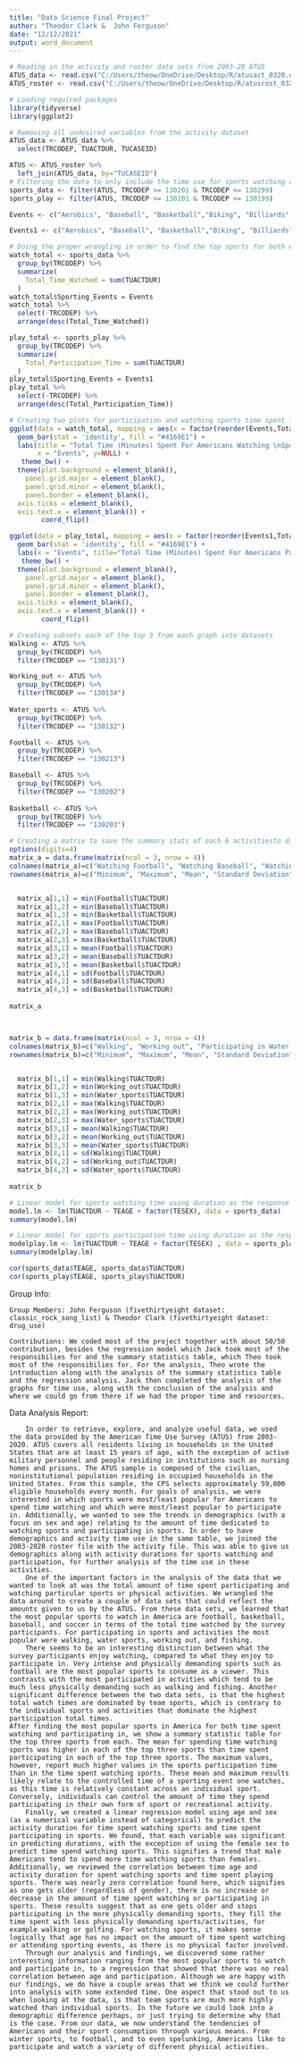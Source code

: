 ---
title: "Data Science Final Project"
author: "Theodor Clark &  John Ferguson"
date: "12/12/2021"
output: word_document
---

```{r}
# Reading in the activity and roster data sets from 2003-20 ATUS 
ATUS_data <- read.csv("C:/Users/theow/OneDrive/Desktop/R/atusact_0320.dat")
ATUS_roster <- read.csv("C:/Users/theow/OneDrive/Desktop/R/atusrost_0320.dat")
```

```{r}
# Loading required packages
library(tidyverse)
library(ggplot2)

# Removing all undesired variables from the activity dataset
ATUS_data <- ATUS_data %>%
  select(TRCODEP, TUACTDUR, TUCASEID)

ATUS <- ATUS_roster %>%
  left_join(ATUS_data, by="TUCASEID")
# Filtering the data to only include the time use for sports watching and participating
sports_data <- filter(ATUS, TRCODEP >= 130201 & TRCODEP <= 130299)
sports_play <- filter(ATUS, TRCODEP >= 130101 & TRCODEP <= 130199)
```

```{r}
Events <- c("Aerobics", "Baseball", "Basketball","Biking", "Billiards", "Boating", "Bowling", "Dancing" ,"Equestrian", "Fencing", "Fishing", "Football" ,"Golfing", "Gymnastics", "Hockey", "Martial Arts", "Racquet Sports", "Rodeo" ,"Rollerblading", "Rugby","Running", "Snow Sports", "Soccer", "Softball"," Vehicular Activity","Volleyball","Water Sports","Weight Lifting","Working Out","Wrestling","Other")

Events1 <- c("Aerobics", "Baseball", "Basketball","Biking", "Billiards", "Boating", "Bowling", "Climbing", "Dancing" ,"Equestrian Sports", "Fencing", "Fishing", "Football" ,"Golfing", "Doing Gymnastics","Hiking", "Hockey", "Hunting", "Participation in Martial Arts", "Raquet Sports" ,"Rodeo Competitions" ,"Rollerblading", "Rugby","Running", "Snow Sports", "Soccer", "Playing Softball" ,"Cardiovascular Equipment", "Vehicle Racing","Volleyball","Walking", "Water Sports","Weight Lifting","Working Out","Wrestling","Doing Yoga", "Other")

# Doing the proper wrangling in order to find the top sports for both watching and participation
watch_total <- sports_data %>%
  group_by(TRCODEP) %>%
  summarize(
    Total_Time_Watched = sum(TUACTDUR)
  ) 
watch_total$Sporting_Events = Events
watch_total %>%
  select(-TRCODEP) %>%
  arrange(desc(Total_Time_Watched))

play_total <- sports_play %>%
  group_by(TRCODEP) %>%
  summarize(
    Total_Participation_Time = sum(TUACTDUR)
  ) 
play_total$Sporting_Events = Events1
play_total %>%
  select(-TRCODEP) %>%
  arrange(desc(Total_Participation_Time))
```


```{r}
# Creating two plots for participation and watching sports time spent for each
ggplot(data = watch_total, mapping = aes(x = factor(reorder(Events,Total_Time_Watched)), y = Total_Time_Watched)) +
  geom_bar(stat = 'identity', fill = "#4169E1") +
  labs(title = "Total Time (Minutes) Spent For Americans Watching \nSports/Recreational Events",
       x = "Events", y=NULL) + 
   theme_bw() +
  theme(plot.background = element_blank(),
    panel.grid.major = element_blank(),
    panel.grid.minor = element_blank(),
    panel.border = element_blank(),
  axis.ticks = element_blank(),
  axis.text.x = element_blank()) +
        coord_flip() 

ggplot(data = play_total, mapping = aes(x = factor(reorder(Events1,Total_Participation_Time)), y = Total_Participation_Time)) +
  geom_bar(stat = 'identity', fill = "#4169E1") +
  labs(x = "Events", title="Total Time (Minutes) Spent For Americans Participating in Sports, \nExercise, and Recreation", y=NULL) + 
   theme_bw() +
  theme(plot.background = element_blank(),
    panel.grid.major = element_blank(),
    panel.grid.minor = element_blank(),
    panel.border = element_blank(),
  axis.ticks = element_blank(),
  axis.text.x = element_blank()) +
        coord_flip()   
```


```{r}
# Creating subsets each of the top 3 from each graph into datasets
Walking <- ATUS %>%
  group_by(TRCODEP) %>%
  filter(TRCODEP == "130131")

Working_out <- ATUS %>%
  group_by(TRCODEP) %>%
  filter(TRCODEP == "130134")
  
Water_sports <- ATUS %>%
  group_by(TRCODEP) %>%
  filter(TRCODEP == "130132")

Football <- ATUS %>%
  group_by(TRCODEP) %>%
  filter(TRCODEP == "130213")

Baseball <- ATUS %>%
  group_by(TRCODEP) %>%
  filter(TRCODEP == "130202")
  
Basketball <- ATUS %>%
  group_by(TRCODEP) %>%
  filter(TRCODEP == "130203")

# Creating a matrix to save the summary stats of each 6 activitiesto display
options(digits=4)
matrix_a = data.frame(matrix(ncol = 3, nrow = 4))
colnames(matrix_a)=c("Watching Football", "Watching Baseball", "Watching Basketball")
rownames(matrix_a)=c("Minimum", "Maximum", "Mean", "Standard Deviation")


  matrix_a[1,1] = min(Football$TUACTDUR)
  matrix_a[1,2] = min(Baseball$TUACTDUR)
  matrix_a[1,3] = min(Basketball$TUACTDUR)
  matrix_a[2,1] = max(Football$TUACTDUR)
  matrix_a[2,2] = max(Baseball$TUACTDUR)
  matrix_a[2,3] = max(Basketball$TUACTDUR)
  matrix_a[3,1] = mean(Football$TUACTDUR)
  matrix_a[3,2] = mean(Baseball$TUACTDUR)
  matrix_a[3,3] = mean(Basketball$TUACTDUR)
  matrix_a[4,1] = sd(Football$TUACTDUR)
  matrix_a[4,2] = sd(Baseball$TUACTDUR)
  matrix_a[4,3] = sd(Basketball$TUACTDUR)
  
matrix_a



matrix_b = data.frame(matrix(ncol = 3, nrow = 4))
colnames(matrix_b)=c("Walking", "Working out", "Participating in Water Sports")
rownames(matrix_b)=c("Minimum", "Maximum", "Mean", "Standard Deviation")


  matrix_b[1,1] = min(Walking$TUACTDUR)
  matrix_b[1,2] = min(Working_out$TUACTDUR)
  matrix_b[1,3] = min(Water_sports$TUACTDUR)
  matrix_b[2,1] = max(Walking$TUACTDUR)
  matrix_b[2,2] = max(Working_out$TUACTDUR)
  matrix_b[2,3] = max(Water_sports$TUACTDUR)
  matrix_b[3,1] = mean(Walking$TUACTDUR)
  matrix_b[3,2] = mean(Working_out$TUACTDUR)
  matrix_b[3,3] = mean(Water_sports$TUACTDUR)
  matrix_b[4,1] = sd(Walking$TUACTDUR)
  matrix_b[4,2] = sd(Working_out$TUACTDUR)
  matrix_b[4,3] = sd(Water_sports$TUACTDUR)
  
matrix_b
```

```{r}
# Linear model for sports watching time using duration as the response variable and age and sex as predictor variables
model.lm <- lm(TUACTDUR ~ TEAGE + factor(TESEX), data = sports_data)
summary(model.lm)

# Linear model for sports participation time using duration as the response variable and age and sex as predictor variables
modelplay.lm <- lm(TUACTDUR ~ TEAGE + factor(TESEX) , data = sports_play)
summary(modelplay.lm)

```

```{r}
cor(sports_data$TEAGE, sports_data$TUACTDUR)
cor(sports_play$TEAGE, sports_play$TUACTDUR)
```

Group Info:
```{.verbatim data-latex=""}
Group Members: John Ferguson (fivethirtyeight dataset: classic_rock_song_list) & Theodor Clark (fivethirtyeight dataset: drug_use)

Contributions: We coded most of the project together with about 50/50 contribution, besides the regression model which Jack took most of the responsibilies for and the summary statistics table, which Theo took most of the responsibilies for. For the analysis, Theo wrote the introduction along with the analysis of the summary statistics table and the regression analysis. Jack then completed the analysis of the graphs for time use, along with the conclusion of the analysis and where we could go from there if we had the proper time and resources.
```

Data Analysis Report:
```{.verbatim data-latex=""}
 	In order to retrieve, explore, and analyze useful data, we used the data provided by the American Time Use Survey (ATUS) from 2003-2020. ATUS covers all residents living in households in the United States that are at least 15 years of age, with the exception of active military personnel and people residing in institutions such as nursing homes and prisons. The ATUS sample is composed of the civilian, noninstitutional population residing in occupied households in the United States. From this sample, the CPS selects approximately 59,000 eligible households every month. For goals of analysis, we were interested in which sports were most/least popular for Americans to spend time watching and which were most/least popular to participate in. Additionally, we wanted to see the trends in demographics (with a focus on sex and age) relating to the amount of time dedicated to watching sports and participating in sports. In order to have demographics and activity time use in the same table, we joined the 2003-2020 roster file with the activity file. This was able to give us demographics along with activity durations for sports watching and participation, for further analysis of the time use in these activities.
	One of the important factors in the analysis of the data that we wanted to look at was the total amount of time spent participating and watching particular sports or physical activities. We wrangled the data around to create a couple of data sets that could reflect the amounts given to us by the ATUS. From these data sets, we learned that the most popular sports to watch in America are football, basketball, baseball, and soccer in terms of the total time watched by the survey participants. For participating in sports and activities the most popular were walking, water sports, working out, and fishing.
	There seems to be an interesting distinction between what the survey participants enjoy watching, compared to what they enjoy to participate in. Very intense and physically demanding sports such as football are the most popular sports to consume as a viewer. This contrasts with the most participated in actvities which tend to be much less physically demanding such as walking and fishing. Another significant difference between the two data sets, is that the highest total watch times are dominated by team sports, which is contrary to the individual sports and activities that dominate the highest participation total times. 
After finding the most popular sports in America for both time spent watching and participating in, we show a summary statistic table for the top three sports from each. The mean for spending time watching sports was higher in each of the top three sports than time spent participating in each of the top three sports. The maximum values, however, report much higher values in the sports participation time than in the time spent watching sports. These mean and maximum results likely relate to the controlled time of a sporting event one watches, as this time is relatively constant across an individual sport. Conversely, individuals can control the amount of time they spend participating in their own form of sport or recreational activity.
	Finally, we created a linear regression model using age and sex (as a numerical variable instead of categorical) to predict the activity duration for time spent watching sports and time spent participating in sports. We found, that each variable was significant in predicting durations, with the exception of using the female sex to predict time spend watching sports. This signifies a trend that male Americans tend to spend more time watching sports than females. Additionally, we reviewed the correlation between time age and activity duration for spent watching sports and time spent playing sports. There was nearly zero correlation found here, which signifies as one gets older (regardless of gender), there is no increase or decrease in the amount of time spent watching or participating in sports. These results suggest that as one gets older and stops participating in the more physically demanding sports, they fill the time spent with less physically demanding sports/activities, for example walking or golfing. For watching sports, it makes sense logically that age has no impact on the amount of time spent watching or attending sporting events, as there is no physical factor involved.
	Through our analysis and findings, we discovered some rather interesting information ranging from the most popular sports to watch and participate in, to a regression that showed that there was no real correlation between age and participation. Although we are happy with our findings, we do have a couple areas that we think we could further into analysis with some extended time. One aspect that stood out to us when looking at the data, is that team sports are much more highly watched than individual sports. In the future we could look into a demographic difference perhaps, or just trying to determine why that is the case. From our data, we now understand the tendencies of Americans and their sport consumption through various means. From winter sports, to football, and to even spelunking, Americans like to participate and watch a variety of different physical activities.
```

